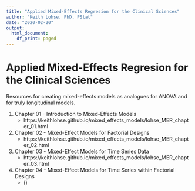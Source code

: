 ```yaml
---
title: "Applied Mixed-Effects Regresion for the Clinical Sciences"
author: "Keith Lohse, PhD, PStat"
date: "2020-02-20"
output:
  html_document:
    df_print: paged
---
```


# Applied Mixed-Effects Regresion for the Clinical Sciences
Resources for creating mixed-effects models as analogues for ANOVA and for truly longitudinal models.
 
  1. Chapter 01 - Introduction to Mixed-Effects Models
      * https://keithlohse.github.io/mixed_effects_models/lohse_MER_chapter_01.html
 
  2. Chapter 02 - Mixed-Effect Models for Factorial Designs
      * https://keithlohse.github.io/mixed_effects_models/lohse_MER_chapter_02.html
 
  3. Chapter 03 - Mixed-Effect Models for Time Series Data
      * https://keithlohse.github.io/mixed_effects_models/lohse_MER_chapter_03.html
 
  4. Chapter 04 - Mixed-Effect Models for Time Series within Factorial Designs
      * ()
